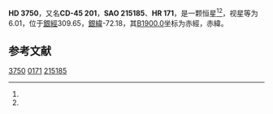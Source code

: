 {{Starbox begin
| name = HD 3750
}}
{{Starbox observe
| epoch = [[J2000.0|J2000.0]]
| constell = {{星座名待查}}<ref name=SIMBAD>{{cite web
 | url=http://simbad.u-strasbg.fr/simbad/sim-id?Ident=HR+171
 | title=Pulsating variable Star
 | publisher=Centre de Données astronomiques de Strasbourg
 | work=SIMBAD
 | accessdate=2012-07-13
 | archive-date=2016-03-17
 | archive-url=https://web.archive.org/web/20160317131103/http://simbad.u-strasbg.fr/simbad/sim-id?Ident=HR+171
 | dead-url=no
 }}</ref><ref name=DATA>{{cite web
 | url=http://vizier.u-strasbg.fr/viz-bin/VizieR-5?-out.add=.&-source=5050&-corr=PK=HR&-out.max=9999&HR=171
 | title=VizieR Detailed Page
 | accessdate=2012-07-13
 | archive-date=2019-02-16
 | archive-url=https://web.archive.org/web/20190216110716/http://vizier.u-strasbg.fr/viz-bin/VizieR-5?-out.add=.&-source=5050&-corr=PK=HR&-out.max=9999&HR=171
 | dead-url=no
 }}</ref>
| 星官 = 
| ra = {{RA|0|39|52}}<ref name=SIMBAD /><ref name=DATA />
| dec = {{DEC|-44|47|48}}<ref name=SIMBAD /><ref name=DATA />
| appmag_v = 6.01<ref name=SIMBAD /><ref name=DATA />
}}
{{Starbox character
| class = K1IIICNII<ref name=SIMBAD /><ref name=DATA />
| b-v = 1.14<ref name=SIMBAD /><ref name=DATA />
| u-b = 1.09<ref name=SIMBAD /><ref name=DATA />
| r-i = <ref name=SIMBAD /><ref name=DATA />
| variable = 
}}
{{Starbox astrometry
| radial_v = 1.09
| prop_mo_ra = 8
| parallax = 
| p_error = 
}}
{{Starbox catalog
| names =CD-45 201，[[SAO星表|SAO]] 215185，[[HD星表|HD]] 3750，[[HR星表|HR]] 171}}
{{Starbox reference |Simbad=HR+171}}
{{Starbox end}}

'''HD 3750'''，又名'''CD-45 201'''，'''SAO 215185'''、'''HR 171'''，是一颗恒星<ref name=SIMBAD /><ref name=DATA />，视星等为6.01，位于[[銀道座標系|銀經]]309.65，[[銀道座標系|銀緯]]-72.18，其[[B1900.0|B1900.0]]坐标为赤經{{RA|0|35|5.9}}，赤緯{{DEC|-45|-72.18|46}}。

== 参考文献 ==
{{reflist}}

{{star-stub}}

[[Category:HD和HDE天體|3750]]
[[Category:HR天體|0171]]
[[Category:SAO天體|215185]]